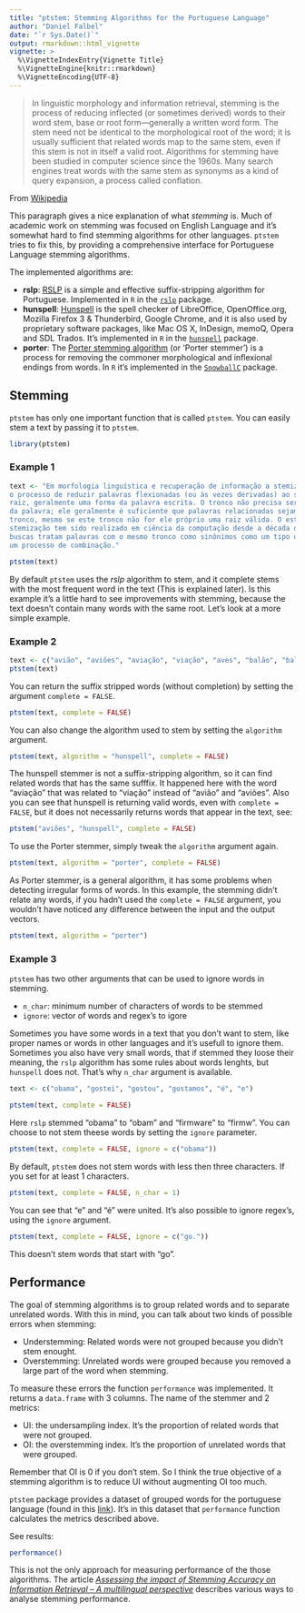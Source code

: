 ```yaml
---
title: "ptstem: Stemming Algorithms for the Portuguese Language"
author: "Daniel Falbel"
date: "`r Sys.Date()`"
output: rmarkdown::html_vignette
vignette: >
  %\VignetteIndexEntry{Vignette Title}
  %\VignetteEngine{knitr::rmarkdown}
  %\VignetteEncoding{UTF-8}
---
```


> In linguistic morphology and information retrieval, stemming is the process of
> reducing inflected (or sometimes derived) words to their word stem, base or 
> root form—generally a written word form. The stem need not be identical to the 
> morphological root of the word; it is usually sufficient that related words 
> map to the same stem, even if this stem is not in itself a valid root. 
> Algorithms for stemming have been studied in computer science since the 1960s. 
> Many search engines treat words with the same stem as synonyms as a kind of 
> query expansion, a process called conflation.

From [Wikipedia](https://en.wikipedia.org/wiki/Stemming)

This paragraph gives a nice explanation of what *stemming* is. Much of academic 
work on stemming was focused on English Language and it's somewhat hard to find
stemming algorithms for other languages. `ptstem` tries to fix this, by 
providing a comprehensive interface for Portuguese Language stemming algorithms. 

The implemented algorithms are:

- **rslp**: [RSLP](http://doi.ieeecomputersociety.org/10.1109/SPIRE.2001.10024) is a simple and effective suffix-stripping algorithm for Portuguese. Implemented in `R` in the [`rslp`](https://CRAN.R-project.org/package=rslp) package.
- **hunspell**: [Hunspell](https://hunspell.github.io/) is the spell checker of LibreOffice, OpenOffice.org, Mozilla Firefox 3 & Thunderbird, Google Chrome, and it is also used by proprietary software packages, like Mac OS X, InDesign, memoQ, Opera and SDL Trados. It's implemented in `R` in the [`hunspell`](https://CRAN.R-project.org/package=hunspell) package.
- **porter**: The [Porter stemming algorithm](https://tartarus.org/martin/PorterStemmer/) (or ‘Porter stemmer’) is a process for removing the commoner morphological and inflexional endings from words. In `R` it's implemented in the [`SnowballC`](https://CRAN.R-project.org/package=SnowballC) package.


## Stemming

`ptstem` has only one important function that is called `ptstem`. You can easily 
stem a text by passing it to `ptstem`.

```r
library(ptstem)
```

### Example 1

```r
text <- "Em morfologia linguística e recuperação de informação a stemização (do inglês, stemming) é
o processo de reduzir palavras flexionadas (ou às vezes derivadas) ao seu tronco (stem), base ou
raiz, geralmente uma forma da palavra escrita. O tronco não precisa ser idêntico à raiz morfológica
da palavra; ele geralmente é suficiente que palavras relacionadas sejam mapeadas para o mesmo
tronco, mesmo se este tronco não for ele próprio uma raiz válida. O estudo de algoritmos para
stemização tem sido realizado em ciência da computação desde a década de 60. Vários motores de
buscas tratam palavras com o mesmo tronco como sinônimos como um tipo de expansão de consulta, em
um processo de combinação."
```

```r
ptstem(text)
```

By default `ptstem` uses the *rslp* algorithm to stem, and it complete stems with 
the most frequent word in the text (This is explained later). Is this example 
it's a little hard to see improvements with stemming, because the text doesn't 
contain many words with the same root. Let's look at a more simple example.

### Example 2

```r
text <- c("avião", "aviões", "aviação", "viação", "aves", "balão", "balões")
ptstem(text)
```

You can return the suffix stripped words (without completion) by setting the
argument `complete = FALSE`.

```r
ptstem(text, complete = FALSE)
```

You can also change the algorithm used to stem by setting the `algorithm` argument.

```r
ptstem(text, algorithm = "hunspell", complete = FALSE)
```

The hunspell stemmer is not a suffix-stripping algorithm, so it can find related
words that has the same sufffix. It happened here with the word "aviação" that 
was related to "viação" instead of "avião" and "aviões". Also you can see that 
hunspell is returning valid words, even with `complete = FALSE`, but it does not 
necessarily returns words that appear in the text, see:

```r
ptstem("aviões", "hunspell", complete = FALSE)
```

To use the Porter stemmer, simply tweak the `algorithm` argument again.

```r
ptstem(text, algorithm = "porter", complete = FALSE)
```

As Porter stemmer, is a general algorithm, it has some problems when detecting 
irregular forms of words. In this example, the stemming didn't relate any words, 
if you hadn't used the `complete = FALSE` argument, you wouldn't have noticed any
difference between the input and the output vectors.

```r
ptstem(text, algorithm = "porter")
```

### Example 3

`ptstem` has two other arguments that can be used to ignore words in stemming.

- `n_char`: minimum number of characters of words to be stemmed
- `ignore`: vector of words and regex's to igore

Sometimes you have some words in a text that you don't want to stem, like 
proper names or words in other languages and it's usefull to ignore them. 
Sometimes you also have very small words, that if stemmed they loose their 
meaning, the `rslp` algorithm has some rules about words lenghts, but `hunspell`
does not. That's why `n_char` argument is available.

```r
text <- c("obama", "gostei", "gostou", "gostamos", "é", "e")
```

```r
ptstem(text, complete = FALSE)
```

Here `rslp` stemmed "obama" to "obam" and "firmware" to "firmw". You can choose
to not stem theese words by setting the `ignore` parameter.

```r
ptstem(text, complete = FALSE, ignore = c("obama"))
```

By default, `ptstem` does not stem words with less then three characters. If you
set for at least 1 characters.

```r
ptstem(text, complete = FALSE, n_char = 1)
```

You can see that "e" and "é" were united.
It's also possible to ignore regex's, using the `ignore` argument.

```r
ptstem(text, complete = FALSE, ignore = c("go."))
```

This doesn't stem words that start with "go".

## Performance

The goal of stemming algorithms is to group related words and to separate unrelated words. With this in mind, you can talk about two kinds of possible errors when stemming:

* Understemming: Related words were not grouped because you didn't stem enought.
* Overstemming: Unrelated words were grouped because you removed a large part of the word when stemming.

To measure these errors the function `performance` was implemented. It returns a `data.frame` with 3 columns. The name of the stemmer and 2 metrics:

* UI: the undersampling index. It's the proportion of related words that were not grouped.
* OI: the overstemming index. It's the proportion of unrelated words that were grouped. 

Remember that OI is 0 if you don't stem. So I think the true objective of a stemming algorithm is to reduce UI without augmenting OI too much.

`ptstem` package provides a dataset of grouped words for the portuguese language (found in this [link](http://www.inf.ufrgs.br/~fnflores/paice_tool/)). It's in this dataset that `performance` function calculates the metrics described above.

See results:

```r
performance()
```

This is not the only approach for measuring performance of the those algorithms. The article [*Assessing the impact of Stemming Accuracy on Information Retrieval – A multilingual perspective*](http://dx.doi.org/10.1016/j.ipm.2016.03.004) describes various ways to analyse stemming performance.
